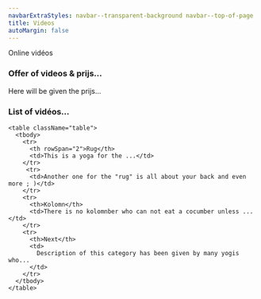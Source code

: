 ```yaml
---
navbarExtraStyles: navbar--transparent-background navbar--top-of-page
title: Videos
autoMargin: false
---
```


<Section className="pb-3">
  <Background imageName="meditation.jpg" className="vh-50 w-100">
    <SectionFooter className="text--light text--emphasized">
      Online vidéos
    </SectionFooter>
  </Background>
  <Content className="w-100">
    <h3> Offer of videos & prijs... </h3>
    Here will be given the prijs...
  </Content>
  <Content className="w-100">
    <h3> List of vidéos... </h3>
    
    <table className="table">
      <tbody>
        <tr>
          <th rowSpan="2">Rug</th>
          <td>This is a yoga for the ...</td>
        </tr>
         <tr>          
          <td>Another one for the "rug" is all about your back and even more ; )</td>
        </tr>
        <tr>
          <th>Kolomn</th>
          <td>There is no kolomnber who can not eat a cocumber unless ...</td>
        </tr>
        <tr>
          <th>Next</th>
          <td>
            Description of this category has been given by many yogis who...
          </td>
        </tr>
      </tbody>
    </table>
  </Content>
</Section>
